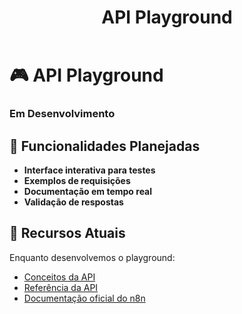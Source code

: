 ﻿---
title: API Playground
description: Playground interativo para testar a API do n8n - em desenvolvimento
keywords: [n8n, api, playground, teste, interativo]
---


# 🎮 API Playground

<div style={{
  background: '#48bb78',
  padding: '1.5rem',
  borderRadius: '8px',
  color: 'white',
  textAlign: 'center'
}}>
  <IonicIcon name="play-outline" style={{fontSize: '32px', marginBottom: '0.5rem'}} />
  <h3 style={{color: 'white'}}>Em Desenvolvimento</h3>
</div>

## 🚀 Funcionalidades Planejadas

- **Interface interativa para testes**
- **Exemplos de requisições**
- **Documentação em tempo real**
- **Validação de respostas**

## 🔗 Recursos Atuais

Enquanto desenvolvemos o playground:
- [Conceitos da API](/api/conceitos)
- [Referência da API](/api/referencia)
- [Documentação oficial do n8n](https://docs.n8n.io/api/)